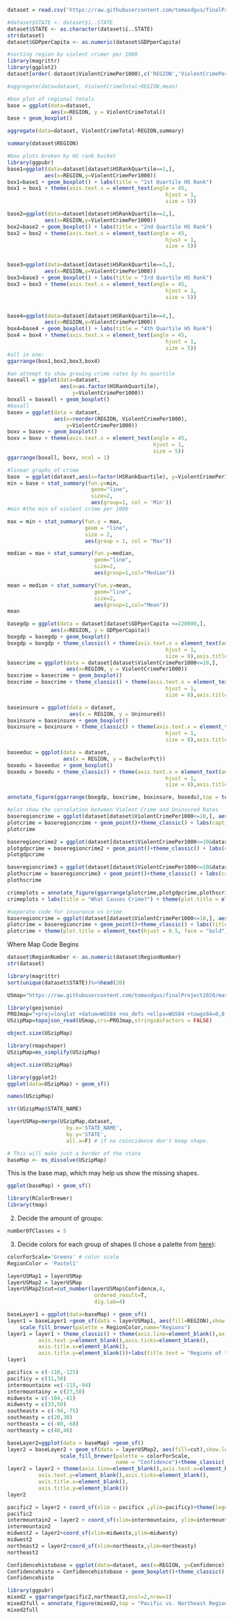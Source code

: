 ```r
dataset = read.csv('https://raw.githubusercontent.com/tomasdgus/finalProject2020/master/dataset543.csv')
```


```r
#dataset$STATE <- dataset$ï..STATE
dataset$STATE <- as.character(dataset$ï..STATE)
str(dataset)
dataset$GDPperCapita <- as.numeric(dataset$GDPperCapita)
```


```r
#sorting region by violent crimer per 1000
library(magrittr)
library(ggplot2)
dataset[order(-dataset$ViolentCrimePer1000),c('REGION','ViolentCrimePer1000')]%>%head(20)
```


```r
#aggregate(data=dataset, ViolentCrimeTotal~REGION,mean)
```


```r
#box plot of regional totals
base = ggplot(data=dataset,
              aes(x=REGION, y = ViolentCrimeTotal))
base + geom_boxplot()
```


```r
aggregate(data=dataset, ViolentCrimeTotal~REGION,summary)
```
```r
summary(dataset$REGION)
```


```r
#box plots broken by HS rank bucket
library(ggpubr)
base1=ggplot(data=dataset[dataset$HSRankQuartile==1,],
            aes(x=REGION,y=ViolentCrimePer1000)) 
box1=base1 + geom_boxplot() + labs(title = "1st Quartile HS Rank")
box1 = box1 + theme(axis.text.x = element_text(angle = 45,
                                                   hjust = 1,
                                                   size = 5))

base2=ggplot(data=dataset[dataset$HSRankQuartile==2,],
            aes(x=REGION,y=ViolentCrimePer1000))
box2=base2 + geom_boxplot() + labs(title = "2nd Quartile HS Rank")
box2 = box2 + theme(axis.text.x = element_text(angle = 45,
                                                   hjust = 1,
                                                   size = 5))


base3=ggplot(data=dataset[dataset$HSRankQuartile==3,],
            aes(x=REGION,y=ViolentCrimePer1000)) 
box3=base3 + geom_boxplot() + labs(title = "3rd Quartile HS Rank")
box3 = box3 + theme(axis.text.x = element_text(angle = 45,
                                                   hjust = 1,
                                                   size = 5))


base4=ggplot(data=dataset[dataset$HSRankQuartile==4,],
            aes(x=REGION,y=ViolentCrimePer1000)) 
box4=base4 + geom_boxplot() + labs(title = "4th Quartile HS Rank")
box4 = box4 + theme(axis.text.x = element_text(angle = 45,
                                                   hjust = 1,
                                                   size = 5))
#all in one:
ggarrange(box1,box2,box3,box4)
```


```r
#an attempt to show growing crime rates by hs quartile
baseall = ggplot(data=dataset,
                 aes(x=as.factor(HSRankQuartile),
                     y=ViolentCrimePer1000))
boxall = baseall + geom_boxplot()
#boxall
basev = ggplot(data = dataset,
               aes(x=reorder(REGION, ViolentCrimePer1000),
                   y=ViolentCrimePer1000))
boxv = basev + geom_boxplot()
boxv = boxv + theme(axis.text.x = element_text(angle = 45,
                                               hjust = 1,
                                               size = 5))
ggarrange(boxall, boxv, ncol = 1)
```




```r
#linear graphs of crime
base  = ggplot(dataset,aes(x=factor(HSRankQuartile), y=ViolentCrimePer1000))
min = base + stat_summary(fun.y=min,
                           geom="line",
                           size=2,
                           aes(group=1, col = 'Min'))
#min #the min of violent crime per 1000

```


```r
max = min + stat_summary(fun.y = max,
                         geom = "line",
                         size = 2,
                         aes(group = 1, col = "Max"))
```


```r
median = max + stat_summary(fun.y=median,
                            geom="line",
                            size=2,
                            aes(group=1,col="Median"))
```


```r
mean = median + stat_summary(fun.y=mean,
                            geom="line",
                            size=2,
                            aes(group=1,col="Mean"))
mean
```




```r
basegdp = ggplot(data = dataset[dataset$GDPperCapita <=120000,],
              aes(x=REGION, y = GDPperCapita))
boxgdp = basegdp + geom_boxplot()
boxgdp = boxgdp + theme_classic() + theme(axis.text.x = element_text(angle = 45,
                                                   hjust = 1,
                                                   size = 8),axis.title.x = element_blank()) + labs(caption = "Source: Bureau of Economic Analysis")
basecrime = ggplot(data = dataset[dataset$ViolentCrimePer1000<=10,],
                   aes(x=REGION, y = ViolentCrimePer1000))
boxcrime = basecrime + geom_boxplot()
boxcrime = boxcrime + theme_classic() + theme(axis.text.x = element_text(angle = 45,
                                                   hjust = 1,
                                                   size = 8),axis.title.x = element_blank()) + labs(caption = "Source: FBI State Crime Statistics")

baseinsure = ggplot(data = dataset,
                    aes(x = REGION, y = Uninsured))
boxinsure = baseinsure + geom_boxplot()
boxinsure = boxinsure + theme_classic() + theme(axis.text.x = element_text(angle = 45,
                                                   hjust = 1,
                                                   size = 8),axis.title.x = element_blank()) + labs(caption = "Source: US Census Bureau Current Population Survey")

baseeduc = ggplot(data = dataset,
                  aes(x = REGION, y = BachelorPct))
boxedu = baseeduc + geom_boxplot()
boxedu = boxedu + theme_classic() + theme(axis.text.x = element_text(angle = 45,
                                                   hjust = 1,
                                                   size = 8),axis.title.x = element_blank()) + labs(caption = "Source: US Census Bureau")

annotate_figure(ggarrange(boxgdp, boxcrime, boxinsure, boxedu),top = text_grob("Main Measures by Region\n",size= 14,hjust=0.5, face = "bold"))
```


```r
#plot show the correlation between Violent Crime and Uninsured Rates
baseregioncrime = ggplot(dataset[dataset$ViolentCrimePer1000<=10,], aes(x=UninsuredPCT, y=ViolentCrimePer1000))
plotcrime = baseregioncrime + geom_point()+theme_classic() + labs(caption = "Source: US Census Bureau Current Population Survey")
plotcrime

```
```r
baseregioncrime2 = ggplot(dataset[dataset$ViolentCrimePer1000<=10&dataset$GDPperCapita<=120000,], aes(x=GDPperCapita, y=ViolentCrimePer1000))
plotgdpcrime = baseregioncrime2 + geom_point()+theme_classic() + labs(caption = "Source: US Bureau of Economic Analysis")
plotgdpcrime
```
```r
baseregioncrime3 = ggplot(dataset[dataset$ViolentCrimePer1000<=10&dataset$HighSchoolGradPct>=.80,], aes(x=HighSchoolGradPct, y=ViolentCrimePer1000))
plothscrime = baseregioncrime3 + geom_point()+theme_classic() + labs(caption = "Source:US Census Bureau")
plothscrime
```
```r
crimeplots = annotate_figure(ggarrange(plotcrime,plotgdpcrime,plothscrime), top ="",)
crimeplots + labs(title = "What Causes Crime?") + theme(plot.title = element_text(face = "bold"))
```

```r
#seperate code for insurance vs crime
baseregioncrime = ggplot(dataset[dataset$ViolentCrimePer1000<=10,], aes(x=UninsuredPCT, y=ViolentCrimePer1000))
plotcrime = baseregioncrime + geom_point()+theme_classic() + labs(title = "Does No Healthcare Cause Crime?",caption = "Source: US Census Bureau Current Population Survey")
plotcrime + theme(plot.title = element_text(hjust = 0.5, face = "bold"))

```


Where Map Code Begins


```r
dataset$RegionNumber <- as.numeric(dataset$RegionNumber)
str(dataset)
```


```r
library(magrittr)
sort(unique(dataset$STATE))%>%head(20)
```




```r
USmap="https://raw.githubusercontent.com/tomasdgus/finalProject2020/master/states.json"
```




```r
library(geojsonio)
PROJmap="+proj=longlat +datum=WGS84 +no_defs +ellps=WGS84 +towgs84=0,0,0"
USzipMap=topojson_read(USmap,crs=PROJmap,stringsAsFactors = FALSE)
```


```r
object.size(USzipMap)
```
```r
library(rmapshaper)
USzipMap=ms_simplify(USzipMap)
```


```r
object.size(USzipMap)
```


```r
library(ggplot2)
ggplot(data=USzipMap) + geom_sf()
```


```r
names(USzipMap)
```


```r
str(USzipMap$STATE_NAME)
```


```r
layerUSMap=merge(USzipMap,dataset, 
                   by.x='STATE_NAME', 
                   by.y='STATE',
                   all.x=F) # if no coincidence don't keep shape.
```


```r
# This will make just a border of the state
baseMap <- ms_dissolve(USzipMap)
```


This is the base map, which may help us show the missing shapes.
```r
ggplot(baseMap) + geom_sf()
```


```r
library(RColorBrewer)
library(tmap)
```


2. Decide the amount of groups:


```r
numberOfClasses = 5
```


3. Decide colors for each group of shapes (I chose a palette from [here](http://colorbrewer2.org/)):
```r
colorForScale='Greens' # color scale
RegionColor = 'Pastel1'
```




```r
layerUSMap1 = layerUSMap
layerUSMap2 = layerUSMap
layerUSMap2$cut=cut_number(layerUSMap$Confidence,4,
                            ordered_result=T,
                            dig.lab=4)
```
```r
baseLayer1 = ggplot(data=baseMap) + geom_sf()
layer1 = baseLayer1 +geom_sf(data = layerUSMap1, aes(fill=REGION),show.legend = T)+
    scale_fill_brewer(palette = RegionColor,name="Regions")
layer1 = layer1 + theme_classic() + theme(axis.line=element_blank(),axis.text.x=element_blank(),
          axis.text.y=element_blank(),axis.ticks=element_blank(),
          axis.title.x=element_blank(),
          axis.title.y=element_blank())+labs(title.text = "Regions of the U.S.",caption.text = "Source: U.S. National Park Service")+theme(plot.title = element_text(hjust=0.75),plot.caption = element_text(hjust=1.5))
layer1
```




```r
pacificx = c(-110,-125)
pacificy = c(31,50)
intermountainx =c(-115,-94)
intermountainy = c(27,50)
midwestx = c(-104,-81)
midwesty = c(33,50)
southeastx = c(-94,-75)
southeasty = c(20,38)
northeastx = c(-80,-68)
northeasty = c(40,48)
```


```r
baseLayer2=ggplot(data = baseMap) +geom_sf() 
layer2 = baseLayer2 + geom_sf(data = layerUSMap2, aes(fill=cut),show.legend = T) +
                 scale_fill_brewer(palette = colorForScale,
                                   name = "Confidence")+theme_classic()
layer2 = layer2 + theme(axis.line=element_blank(),axis.text.x=element_blank(),
          axis.text.y=element_blank(),axis.ticks=element_blank(),
          axis.title.x=element_blank(),
          axis.title.y=element_blank())
layer2 
```
```r
pacific2 = layer2 + coord_sf(xlim = pacificx ,ylim=pacificy)+theme(legend.position = 'none')
pacific2
intermountain2 = layer2 + coord_sf(xlim=intermountainx, ylim=intermountainy)
intermountain2
midwest2 = layer2+coord_sf(xlim=midwestx,ylim=midwesty)
midwest2
northeast2 = layer2+coord_sf(xlim=northeastx,ylim=northeasty)
northeast2
```
```r
Confidencehistobase = ggplot(data=dataset, aes(x=REGION, y=Confidence))
Confidencehisto = Confidencehistobase + geom_boxplot()+theme_classic()
Confidencehisto
```
```r
library(ggpubr)
mixed2 = ggarrange(pacific2,northeast2,ncol=2,nrow=1)
mixed2full = annotate_figure(mixed2,top = "Pacific vs. Northeast Region")
mixed2full
```
